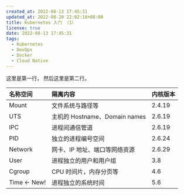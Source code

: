 ```yaml
---
created_at: 2022-08-13 17:45:31
updated_at: 2022-08-20 22:02:18+08:00
title: Kubernetes 入门 （1）
license: true
date: 2022-08-13 17:45:31
tags:
  - Kubernetes
  - DevOps
  - Docker
  - Cloud Native
---
```


这里是第一行，
然后这里是第二行。

<License />

| 名称空间      | 隔离内容                      | 内核版本 |
| :------------ | :---------------------------- | :------- |
| Mount         | 文件系统与路径等              | 2.4.19   |
| UTS           | 主机的 Hostname、Domain names | 2.6.19   |
| IPC           | 进程间通信管道                | 2.6.19   |
| PID           | 独立的进程编号空间            | 2.6.24   |
| Network       | 网卡、IP 地址、端口等网络资源 | 2.6.29   |
| User          | 进程独立的用户和用户组        | 3.8      |
| Cgroup        | CPU 时间片，内存分页等        | 4.6      |
| Time \<- New! | 进程独立的系统时间            | 5.6      |
